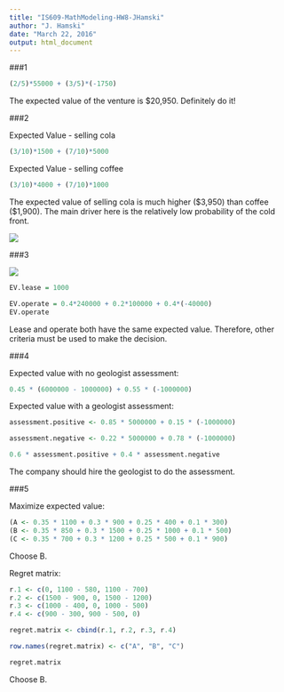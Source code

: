 ```yaml
---
title: "IS609-MathModeling-HW8-JHamski"
author: "J. Hamski"
date: "March 22, 2016"
output: html_document
---
```


###1

```r
(2/5)*55000 + (3/5)*(-1750)
```

The expected value of the venture is $20,950. Definitely do it!

###2

Expected Value - selling cola
```r
(3/10)*1500 + (7/10)*5000
```

Expected Value - selling coffee

```r
(3/10)*4000 + (7/10)*1000
```

The expected value of selling cola is much higher ($3,950) than coffee ($1,900). The main driver here is the relatively low probability of the cold front. 

![](9.1.6.png)

###3

![](9.2.3.png)

```r
EV.lease = 1000
```

```r
EV.operate = 0.4*240000 + 0.2*100000 + 0.4*(-40000)
EV.operate
```

Lease and operate both have the same expected value. Therefore, other criteria must be used to make the decision. 

###4

Expected value with no geologist assessment:
```r
0.45 * (6000000 - 1000000) + 0.55 * (-1000000)
```

Expected value with a geologist assessment:
```r
assessment.positive <- 0.85 * 5000000 + 0.15 * (-1000000)

assessment.negative <- 0.22 * 5000000 + 0.78 * (-1000000)

0.6 * assessment.positive + 0.4 * assessment.negative
```

The company should hire the geologist to do the assessment. 

###5

Maximize expected value:
```r
(A <- 0.35 * 1100 + 0.3 * 900 + 0.25 * 400 + 0.1 * 300)
(B <- 0.35 * 850 + 0.3 * 1500 + 0.25 * 1000 + 0.1 * 500)
(C <- 0.35 * 700 + 0.3 * 1200 + 0.25 * 500 + 0.1 * 900)
```

Choose B.

Regret matrix:
```r
r.1 <- c(0, 1100 - 580, 1100 - 700)
r.2 <- c(1500 - 900, 0, 1500 - 1200)
r.3 <- c(1000 - 400, 0, 1000 - 500)
r.4 <- c(900 - 300, 900 - 500, 0)

regret.matrix <- cbind(r.1, r.2, r.3, r.4)

row.names(regret.matrix) <- c("A", "B", "C")

regret.matrix
```


Choose B. 